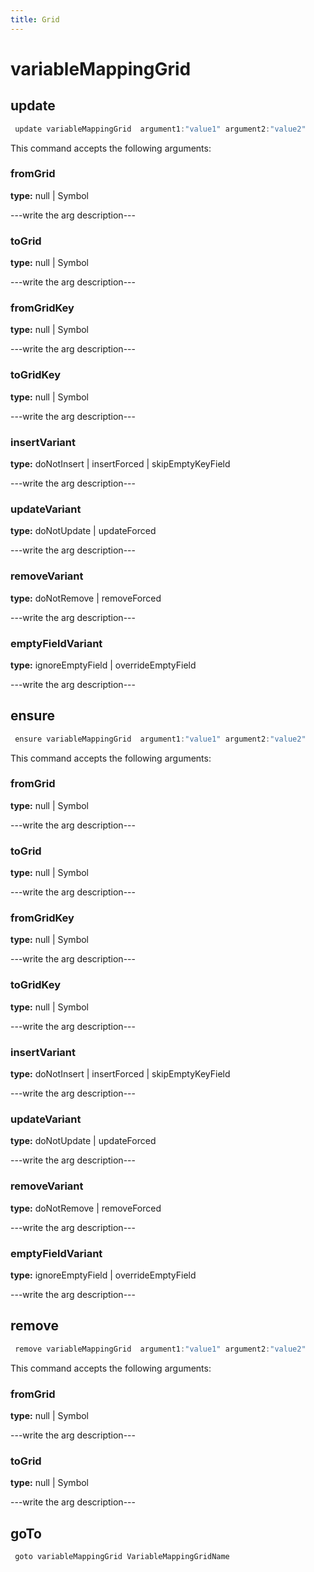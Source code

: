 ```yaml
---
title: Grid
---
```


# variableMappingGrid

## update

```js filename="Terminal" copy
 update variableMappingGrid  argument1:"value1" argument2:"value2"
```

This command accepts the following arguments:

### fromGrid
**type:** null | Symbol

---write the arg description---

### toGrid
**type:** null | Symbol

---write the arg description---

### fromGridKey
**type:** null | Symbol

---write the arg description---

### toGridKey
**type:** null | Symbol

---write the arg description---

### insertVariant
**type:** doNotInsert | insertForced | skipEmptyKeyField

---write the arg description---

### updateVariant
**type:** doNotUpdate | updateForced

---write the arg description---

### removeVariant
**type:** doNotRemove | removeForced

---write the arg description---

### emptyFieldVariant
**type:** ignoreEmptyField | overrideEmptyField

---write the arg description---


## ensure

```js filename="Terminal" copy
 ensure variableMappingGrid  argument1:"value1" argument2:"value2"
```

This command accepts the following arguments:

### fromGrid
**type:** null | Symbol

---write the arg description---

### toGrid
**type:** null | Symbol

---write the arg description---

### fromGridKey
**type:** null | Symbol

---write the arg description---

### toGridKey
**type:** null | Symbol

---write the arg description---

### insertVariant
**type:** doNotInsert | insertForced | skipEmptyKeyField

---write the arg description---

### updateVariant
**type:** doNotUpdate | updateForced

---write the arg description---

### removeVariant
**type:** doNotRemove | removeForced

---write the arg description---

### emptyFieldVariant
**type:** ignoreEmptyField | overrideEmptyField

---write the arg description---


## remove

```js filename="Terminal" copy
 remove variableMappingGrid  argument1:"value1" argument2:"value2"
```

This command accepts the following arguments:

### fromGrid
**type:** null | Symbol

---write the arg description---

### toGrid
**type:** null | Symbol

---write the arg description---


## goTo


```js filename="Terminal" copy
 goto variableMappingGrid VariableMappingGridName
```

